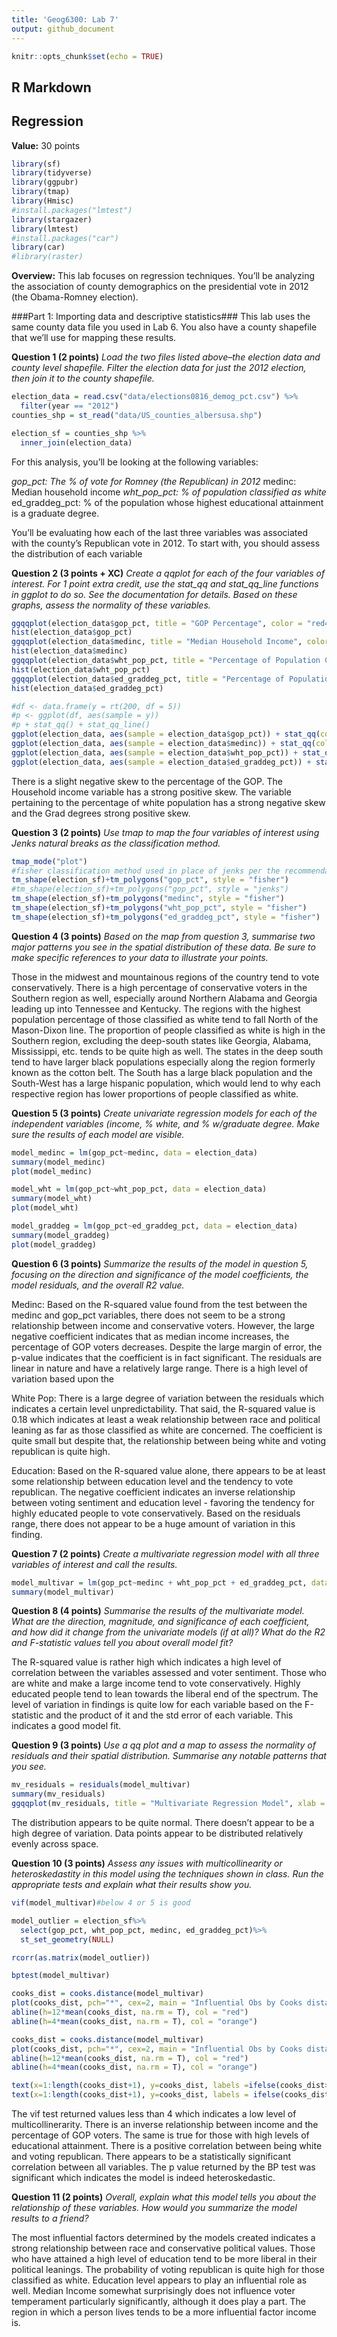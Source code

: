 ```yaml
---
title: 'Geog6300: Lab 7'
output: github_document
---
```


```r
knitr::opts_chunk$set(echo = TRUE)
```

## R Markdown

## Regression

**Value:** 30 points

```r
library(sf)
library(tidyverse)
library(ggpubr)
library(tmap)
library(Hmisc)
#install.packages("lmtest")
library(stargazer)
library(lmtest)
#install.packages("car")
library(car)
#library(raster)
```

**Overview:**
This lab focuses on regression techniques. You'll be analyzing the association of county demographics on the presidential vote in 2012 (the Obama-Romney election).

###Part 1: Importing data and descriptive statistics###
This lab uses the same county data file you used in Lab 6. You also have a county shapefile that we'll use for mapping these results.

**Question 1 (2 points)** _Load the two files listed above--the election data and county level shapefile. Filter the election data for just the 2012 election, then join it to the county shapefile._

```r
election_data = read.csv("data/elections0816_demog_pct.csv") %>%
  filter(year == "2012")
counties_shp = st_read("data/US_counties_albersusa.shp")

election_sf = counties_shp %>%
  inner_join(election_data)
```

For this analysis, you'll be looking at the following variables:

*gop_pct: The % of vote for Romney (the Republican) in 2012
*medinc: Median household income
*wht_pop_pct: % of population classified as white
*ed_graddeg_pct: % of the population whose highest educational attainment is a graduate degree.

You'll be evaluating how each of the last three variables was associated with the county's Republican vote in 2012. To start with, you should assess the distribution of each variable

**Question 2 (3 points + XC)** _Create a qqplot for each of the four variables of interest. For 1 point extra credit, use the stat_qq and stat_qq_line functions in ggplot to do so. See the documentation for details. Based on these graphs, assess the normality of these variables._

```r
ggqqplot(election_data$gop_pct, title = "GOP Percentage", color = "red4", xlab = "Theoretical", ylab = "Sample")
hist(election_data$gop_pct)
ggqqplot(election_data$medinc, title = "Median Household Income", color = "darkgreen", xlab = "Theoretical", ylab = "Sample")
hist(election_data$medinc)
ggqqplot(election_data$wht_pop_pct, title = "Percentage of Population Classified as White", color = "lightsalmon3", xlab = "Theoretical", ylab = "Sample")
hist(election_data$wht_pop_pct)
ggqqplot(election_data$ed_graddeg_pct, title = "Percentage of Population with Graduate Degrees", color = "purple4", xlab = "Theoretical", ylab = "Sample")
hist(election_data$ed_graddeg_pct)

#df <- data.frame(y = rt(200, df = 5))
#p <- ggplot(df, aes(sample = y))
#p + stat_qq() + stat_qq_line()
ggplot(election_data, aes(sample = election_data$gop_pct)) + stat_qq(color="firebrick2", alpha=1) + geom_abline(intercept = mean(election_data$gop_pct), slope = sd(election_data$gop_pct))
ggplot(election_data, aes(sample = election_data$medinc)) + stat_qq(color="darkgreen", alpha=1) + geom_abline(intercept = mean(election_data$medinc), slope = sd(election_data$medinc))
ggplot(election_data, aes(sample = election_data$wht_pop_pct)) + stat_qq(color="lightsalmon3", alpha=1) + geom_abline(intercept = mean(election_data$wht_pop_pct), slope = sd(election_data$wht_pop_pct))
ggplot(election_data, aes(sample = election_data$ed_graddeg_pct)) + stat_qq(color="purple4", alpha=1) + geom_abline(intercept = mean(election_data$ed_graddeg_pct), slope = sd(election_data$ed_graddeg_pct))
```

There is a slight negative skew to the percentage of the GOP. The Household income variable has a strong positive skew. The variable pertaining to the percentage of white population has a strong negative skew and the Grad degrees strong positive skew.

**Question 3 (2 points)** _Use tmap to map the four variables of interest using Jenks natural breaks as the classification method._

```r
tmap_mode("plot")
#fisher classification method used in place of jenks per the recommendation of R
tm_shape(election_sf)+tm_polygons("gop_pct", style = "fisher")
#tm_shape(election_sf)+tm_polygons("gop_pct", style = "jenks")
tm_shape(election_sf)+tm_polygons("medinc", style = "fisher")
tm_shape(election_sf)+tm_polygons("wht_pop_pct", style = "fisher")
tm_shape(election_sf)+tm_polygons("ed_graddeg_pct", style = "fisher")
```

**Question 4 (3 points)** _Based on the map from question 3, summarise two major patterns you see in the spatial distribution of these data. Be sure to make specific references to your data to illustrate your points._

Those in the midwest and mountainous regions of the country tend to vote conservatively. There is a high percentage of conservative voters in the Southern region as well, especially around Northern Alabama and Georgia leading up into Tennessee and Kentucky. The regions with the highest population percentage of those classified as white tend to fall North of the Mason-Dixon line. The proportion of people classified as white is high in the Southern region, excluding the deep-south states like Georgia, Alabama, Mississippi, etc. tends to be quite high as well. The states in the deep south tend to have larger black populations especially along the region formerly known as the cotton belt. The South has a large black population and the South-West has a large hispanic population, which would lend to why each respective region has lower proportions of people classified as white.

**Question 5 (3 points)** _Create univariate regression models for each of the independent variables (income, % white, and % w/graduate degree. Make sure the results of each model are visible._

```r
model_medinc = lm(gop_pct~medinc, data = election_data)
summary(model_medinc)
plot(model_medinc)

model_wht = lm(gop_pct~wht_pop_pct, data = election_data)
summary(model_wht)
plot(model_wht)

model_graddeg = lm(gop_pct~ed_graddeg_pct, data = election_data)
summary(model_graddeg)
plot(model_graddeg)
```

**Question 6 (3 points)** _Summarize the results of the model in question 5, focusing on the direction and significance of the model coefficients, the model residuals, and the overall R2 value._

Medinc: Based on the R-squared value found from the test between the medinc and gop_pct variables, there does not seem to be a strong relationship between income and conservative voters. However, the large negative coefficient indicates that as median income increases, the percentage of GOP voters decreases. Despite the large margin of error, the p-value indicates that the coefficient is in fact significant. The residuals are linear in nature and have a relatively large range. There is a high level of variation based upon the 

White Pop: There is a large degree of variation between the residuals which indicates a certain level unpredictability. That said, the R-squared value is 0.18 which indicates at least a weak relationship between race and political leaning as far as those classified as white are concerned. The coefficient is quite small but despite that, the relationship between being white and voting republican is quite high.

Education: Based on the R-squared value alone, there appears to be at least some relationship between education level and the tendency to vote republican. The negative coefficient indicates an inverse relationship between voting sentiment and education level - favoring the tendency for highly educated people to vote conservatively. Based on the residuals range, there does not appear to be a huge amount of variation in this finding.

**Question 7 (2 points)** _Create a multivariate regression model with all three variables of interest and call the results._

```r
model_multivar = lm(gop_pct~medinc + wht_pop_pct + ed_graddeg_pct, data = election_data)
summary(model_multivar)

```

**Question 8 (4 points)** _Summarise the results of the multivariate model. What are the direction, magnitude, and significance of each coefficient, and how did it change from the univariate models (if at all)? What do the R2 and F-statistic values tell you about overall model fit?_

The R-squared value is rather high which indicates a high level of correlation between the variables assessed and voter sentiment. Those who are white and make a large income tend to vote conservatively. Highly educated people tend to lean towards the liberal end of the spectrum. The level of variation in findings is quite low for each variable based on the F-statistic and the product of it and the std error of each variable. This indicates a good model fit.

**Question 9 (3 points)** _Use a qq plot and a map to assess the normality of residuals and their spatial distribution. Summarise any notable patterns that you see._

```r
mv_residuals = residuals(model_multivar)
summary(mv_residuals)
ggqqplot(mv_residuals, title = "Multivariate Regression Model", xlab = "Theoretical", ylab = "Sample")
```

The distribution appears to be quite normal. There doesn't appear to be a high degree of variation. Data points appear to be distributed relatively evenly across space.

**Question 10 (3 points)** _Assess any issues with multicollinearity or heteroskedastity in this model using the techniques shown in class. Run the appropriate tests and explain what their results show you._

```r
vif(model_multivar)#below 4 or 5 is good

model_outlier = election_sf%>%
  select(gop_pct, wht_pop_pct, medinc, ed_graddeg_pct)%>%
  st_set_geometry(NULL)

rcorr(as.matrix(model_outlier))

bptest(model_multivar)

cooks_dist = cooks.distance(model_multivar)
plot(cooks_dist, pch="*", cex=2, main = "Influential Obs by Cooks distance")
abline(h=12*mean(cooks_dist, na.rm = T), col = "red")
abline(h=4*mean(cooks_dist, na.rm = T), col = "orange")

cooks_dist = cooks.distance(model_multivar)
plot(cooks_dist, pch="*", cex=2, main = "Influential Obs by Cooks distance")
abline(h=12*mean(cooks_dist, na.rm = T), col = "red")
abline(h=4*mean(cooks_dist, na.rm = T), col = "orange")

text(x=1:length(cooks_dist+1), y=cooks_dist, labels =ifelse(cooks_dist>4*mean(cooks_dist, na.rm = T), names(cooks_dist),""), col = "orange")
text(x=1:length(cooks_dist+1), y=cooks_dist, labels = ifelse(cooks_dist>12*mean(cooks_dist, na.rm = T), names(cooks_dist),""), col = "red")

```

The vif test returned values less than 4 which indicates a low level of multicollinerarity. There is an inverse relationship between income and the percentage of GOP voters. The same is true for those with high levels of educational attainment. There is a positive correlation between being white and voting republican. There appears to be a statistically significant correlation between all variables. The p value returned by the BP test was significant which indicates the model is indeed heteroskedastic.

**Question 11 (2 points)** _Overall, explain what this model tells you about the relationship of these variables. How would you summarize the model results to a friend?_

The most influential factors determined by the models created indicates a strong relationship between race and conservative political values. Those who have attained a high level of education tend to be more liberal in their political leanings. The probability of voting republican is quite high for those classified as white. Education level appears to play an influential role as well. Median Income somewhat surprisingly does not influence voter temperament particularly significantly, although it does play a part. The region in which a person lives tends to be a more influential factor income is.
